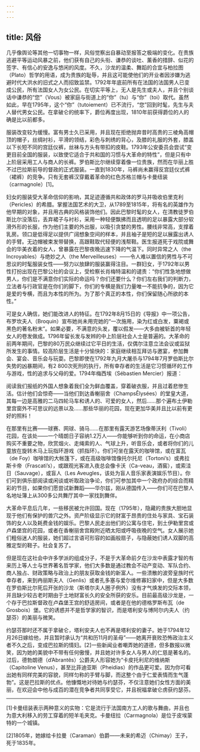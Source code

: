```yaml
---
---
---
```

title: 风俗
---




几乎像舆论等其他一切事物一样，风俗觉察出自暴动至报答之极端的变化。在贵族逃避平等运动风暴之前，他们获有自己的头衔、谦恭的谈吐、薰香的措辞、似花的签字、有信心的安逸与悠闲的风度。不久，沙龙的温柔、舞蹈的合宜与柏拉图（Plato）哲学的用语，成为贵族的耻辱，并且这可能使他们的开业者因涉嫌为逃避时代大洪水的旧式之人而招致监禁。1792年年底前所有在法国的法国男人已变成公民，所有法国女人为女公民。在切实平等上，无人是先生或夫人，并且个别谈话中谦恭的“您”（Vous）被家庭与街道上的“你”（tu）与“你”（toi）取代。虽然如此，早在1795年，这个“你”（tutoiement）已不流行，“您”回到时髦，先生与夫人替代男女公民。在拿破仑的统率下，爵位再度出现，1810年前获得爵位的人的确是比以前都多。

服装改变较为缓慢。富有男士久已采用，并且现在拒绝抛弃昔时高贵的三棱角高帽顶的帽子，丝绸衬衫，平滑的领结，彩色与刺绣的背心，及膝的礼服的外套，膝盖以下长短不同的宫廷仪裤，丝袜与方头有带扣的皮鞋。1793年公安委员会尝试“变更目前全国的服装，以致使它适合于共和国的习惯与大革命的特性”，但是只有中上阶层采用工人与商人的长裤。罗伯斯比尔继续穿着像一位贵族，然而在华丽上胜不过巴拉斯前导的督政的正式服装。一直到1830年，马裤尚未赢得反宫廷仪式裤（裙裤）的竞争。只有无套裤汉穿戴着革命的红色苏格兰帽与卡曼纽装（carmagnole）[1]。

妇女的服装受大革命信仰的影响，其足迹遵循共和政体的罗马并吸收伯里克利（Pericles）的希腊。掌握法国艺术的大卫，从1789至1815年，将有名的英雄作为他早期的对象，并且用古典的风格装饰他们。因此巴黎时髦的女人，在清教徒罗伯斯比尔没落后，丢弃裙子与衬衫，采用一种轻便飘拂而且透明的足以暴露大部分软滑外形的长服，作为他们主要的外出服，以吸引贪婪的男性。腰线非常高，支撑着乳房。领口是低得足以提供广阔想象空间的样本，并且袖子是短的足以展露出诱人的手臂。无边帽被束发带替换，高跟鞋取代轻便的浅帮鞋。医生报道死于戏院或舞会的华美衣着的女人，曾暴露在巴黎夜晚迅速下降的气温下。同时异常之人（the Incroyables）与绝妙之人（the Merveilleuses）——令人难以置信的男性与不可思议的时髦服装女性——努力以放肆的服装赢得注目。一群妇女，于1792年以男性打扮出现在巴黎公社的会议上，受检察长肖梅特温和的谴责：“你们性急地想做男人，你们是不满意你们实际的命运吗？你们还要什么？你们左右我们的判断力，立法者与行政官是在你们的脚下，你们的专横是我们力量唯一不能抗争的，因为它是爱的专横，而且为本性的所为。为了那个真正的本性，你们保留随心所欲的本性。”

可是女人确信，她们能改进人的特征。在1792年8月15日的《导报》中一项公告，布罗坎夫人（Broquin）宣布她尚未用完她的“一次施用，染为红或白发，粟褐或黑色的著名粉末”。如果必要，不满意的头发，覆以假发——大多由被斩首的年轻女人的卷发做成。1796年留长发与发辫的中上阶层社会人士是普遍的。大革命的前两年期间，巴黎的80万民众继续过它平日的生活，仅偶尔注意立法会议或监狱所发生的事情。较高阶层生活是十分愉快的：家庭继续相互拜访与邀宴，参加舞会、宴会、音乐会与玩耍。巴黎即使在1792年九月大屠杀与1794年7月罗伯斯比尔失势的凶暴期间，有2 800次死刑的执行，所有幸存者的生活是它习惯循环的工作与游戏，性的追求与父母的爱。1794年梅西埃（Sébastien Mercier）报道：

阅读我们报纸的外国人想象着我们全为鲜血覆盖，穿着破衣服，并且过着悲惨生活。估计他们会惊奇——当他们到达香榭丽舍（ChampsĚlysées）的堂皇大道，其每一边是高雅的二马四轮马车和诱人的、可爱的女人，然后……那个遍布土伊勒里宫窗外不可思议的远景以及……那些华丽的花园，现在更加华美并且比以前有更好的照料！



在那里有比赛——球赛、网球、骑马……在那里有露天游艺场像蒂沃利（Tivoli）花园，在该处——一个晴朗日子容纳1.2万人——你能够听到你的命运，在小商店购买不重要之物，欣赏烟火、走绳索的人、气球上升，听音乐会，或者将你们的儿童放在旋转木马上玩指环游戏（抓指环）。你们可坐在露天的咖啡馆，或在富瓦（de Foy）咖啡馆的大帐篷下，或在高级咖啡馆像托尔托尼（Tortoni’s）或弗拉斯卡帝（Frascati’s），或跟观光客进入夜总会像卡沃（Ca-veau，酒窖），或索洼日（Sauvage），或盲人（Les Aveugles，该处为盲人音乐家表演娱乐节目）。你们可到俱乐部阅读或闲谈或听取政治争论，你们可参加其中一个政府办的综合而精彩的节目，如果你们愿尝试新舞蹈——华尔兹，刚从德国传入——你们可在巴黎人名地址簿上从300多公共舞厅其中一家找到舞伴。

大革命平息后几年，一些移民被允许回国。现在（1795年），隐藏的贵族大胆地显现于他们有保护的兽穴之外。资产阶级显示它的财富于昂贵的住处与家具、宝石装饰的女人以及耗费金钱的娱乐。巴黎人民走出他们的公寓与住宅，到土伊勒里宫或卢森堡宫的花园，或者在香榭丽舍宫殿附近晒太阳或呼吸夜晚的空气。女人展示她们粗俗迷人的服装，她们超过言语可形容的如画般扇子，与隐蔽她们诱人双脚的高雅定型的鞋子。社会复苏了。

但是现在这社会中许多学派的组成分子，不是于大革命前夕在沙龙中表露才智的有来历上等人士与世界著名哲学家，他们大多数是通过教会不动产变动、军队合约、商人独占、财政策略与政治上的朋友获取金钱的新富人。一些溃散的波旁皇族时代幸存者，来到冉丽斯夫人（Genlis）或者孔多塞与爱尔维修寡妇家中，但是大多数在罗伯斯比尔死后开张的沙龙（斯塔尔夫人圈子例外）没有才气焕发的交际本领，并且缺少较古老时期由于土地财富长久的安全所获的安乐。目前最高级沙龙是，一个存于巴拉斯督政在卢森堡王宫的舒适房间，或者是在他的德格罗斯布瓦（de Grosbois）堡。它的诱惑并不是哲学家的智识，而是塔利安与博阿尔内夫人（约瑟芬）的美丽与微笑。

约瑟芬那时还不属于拿破仑，塔利安夫人也不再是塔利安的妻子。她于1794年12月26日嫁给他，并且暂时承认为“共和历11月的圣母”——她离开衰败恐怖政治主义者不久之后，变成巴拉斯的情妇。[2]一些新闻业者嘲弄她的道德，但多数报以微笑，因为她的美貌中不带有任何傲慢，并且她对许多女人与男人的仁慈是著名的。过后，德勃朗德（d’Abrantês）公爵夫人形容她为“卡皮托利尼的维纳斯（Capitoline Venus），甚至比菲迪亚斯（Pheidias）的作品更可爱。因为你可看出她有同样完美的容貌，同样匀称的手臂与脚，而这整个由于仁爱表情而生气蓬勃”。这是巴拉斯的优点。他慷慨地对待她与约瑟芬，不仅注意她们女性方面的美丽，在欢迎会中他与成百的潜在竞争者共同享受它，并且祝福拿破仑虏获约瑟芬。



* * *



[1]卡曼纽装表示两种意义的实物：它是流行于法国南方工人的歌与舞曲，并且也为意大利移入的劳工穿着的短羊毛夹克。卡曼纽拉（Carmagnola）是位于皮埃蒙特的一个城镇。

[2]1805年，她嫁给卡拉曼（Caraman）伯爵——未来的希迈（Chimay）王子，死于1835年。